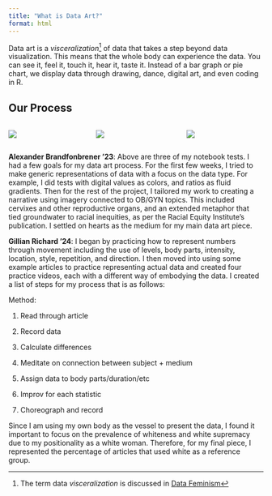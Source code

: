 ```yaml
---
title: "What is Data Art?"
format: html
---
```


Data art is a *visceralization*[^1] of data that takes a step beyond data visualization. This means that the whole body can experience the data. You can see it, feel it, touch it, hear it, taste it. Instead of a bar graph or pie chart, we display data through drawing, dance, digital art, and even coding in R.

[^1]: The term data *visceralization* is discussed in [Data Feminism](https://data-feminism.mitpress.mit.edu/pub/5evfe9yd#data-visceralization)

## **Our Process**

::: columns
::: {.column width="33%"}
![](images/alex_sketch1.jpeg){fig-alt="A sketch drawn with colored pencils assigning numbers to colors and then coloring pi and the first 100 prime numbers in those colors" fig-align="center"}
:::

::: {.column width="34%"}
![](images/alex_sketch2.jpeg){fig-alt="A sketch drawn with colored pencils of 10 bars where bar length and color represent different risks such as searched at a traffic stop and incarcerated as an adult" fig-align="center"}
:::

::: {.column width="33%"}
![](images/alex_sketch3.jpeg){fig-alt="A sketch drawn with colored pencils exploring how different colors and patterns can be used to represent ratios" fig-align="center"}
:::
:::

**Alexander Brandfonbrener '23**: Above are three of my notebook tests. I had a few goals for my data art process. For the first few weeks, I tried to make generic representations of data with a focus on the data type. For example, I did tests with digital values as colors, and ratios as fluid gradients. Then for the rest of the project, I tailored my work to creating a narrative using imagery connected to OB/GYN topics. This included cervixes and other reproductive organs, and an extended metaphor that tied groundwater to racial inequities, as per the Racial Equity Institute's publication. I settled on hearts as the medium for my main data art piece.

**Gillian Richard '24**: I began by practicing how to represent numbers through movement including the use of levels, body parts, intensity, location, style, repetition, and direction. I then moved into using some example articles to practice representing actual data and created four practice videos, each with a different way of embodying the data. I created a list of steps for my process that is as follows:

Method:

1.  Read through article

2.  Record data

3.  Calculate differences

4.  Meditate on connection between subject + medium

5.  Assign data to body parts/duration/etc

6.  Improv for each statistic

7.  Choreograph and record

Since I am using my own body as the vessel to present the data, I found it important to focus on the prevalence of whiteness and white supremacy due to my positionality as a white woman. Therefore, for my final piece, I represented the percentage of articles that used white as a reference group.
